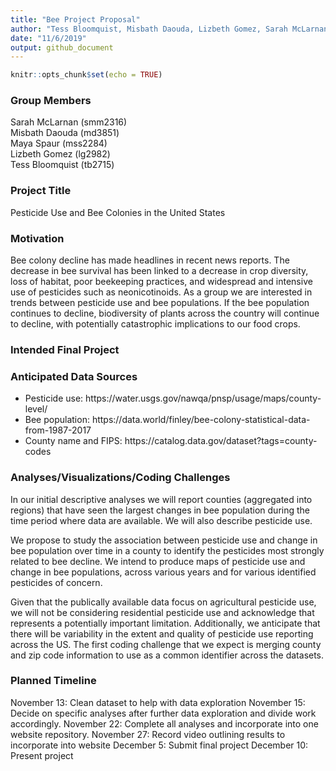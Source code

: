 ```yaml
---
title: "Bee Project Proposal"
author: "Tess Bloomquist, Misbath Daouda, Lizbeth Gomez, Sarah McLarnan, Maya Spaur"
date: "11/6/2019"
output: github_document
---
```


```r
knitr::opts_chunk$set(echo = TRUE)
```

### Group Members
Sarah McLarnan (smm2316)  
Misbath Daouda (md3851)  
Maya Spaur (mss2284)  
Lizbeth Gomez (lg2982)  
Tess Bloomquist (tb2715)  

### Project Title
Pesticide Use and Bee Colonies in the United States

### Motivation 
Bee colony decline has made headlines in recent news reports. The decrease in bee survival has been linked to a decrease in crop diversity, loss of habitat, poor beekeeping practices, and widespread and intensive use of pesticides such as neonicotinoids. As a group we are interested in trends between pesticide use and bee populations. If the bee population continues to decline, biodiversity of plants across the country will continue to decline, with potentially catastrophic implications to our food crops.

### Intended Final Project 

### Anticipated Data Sources 
- Pesticide use: https://water.usgs.gov/nawqa/pnsp/usage/maps/county-level/
- Bee population: https://data.world/finley/bee-colony-statistical-data-from-1987-2017
- County name and FIPS: https://catalog.data.gov/dataset?tags=county-codes

### Analyses/Visualizations/Coding Challenges 

In our initial descriptive analyses we will report counties (aggregated into regions) that have seen the largest changes in bee population during the time period where data are available. We will also describe pesticide use. 

We propose to study the association between pesticide use and change in bee population over time in a county to identify the pesticides most strongly related to bee decline. We intend to produce maps of pesticide use and change in bee populations, across various years and for various identified pesticides of concern. 

Given that the publically available data focus on agricultural pesticide use, we will not be considering residential pesticide use and acknowledge that represents a potentially important limitation. Additionally, we anticipate that there will be variability in the extent and quality of pesticide use reporting across the US. The first coding challenge that we expect is merging county and zip code information to use as a common identifier across the datasets. 

### Planned Timeline 
November 13: Clean dataset to help with data exploration
November 15: Decide on specific analyses after further data exploration and divide work accordingly. 
November 22: Complete all analyses and incorporate into one website repository. 
November 27: Record video outlining results to incorporate into website
December 5: Submit final project
December 10: Present project

